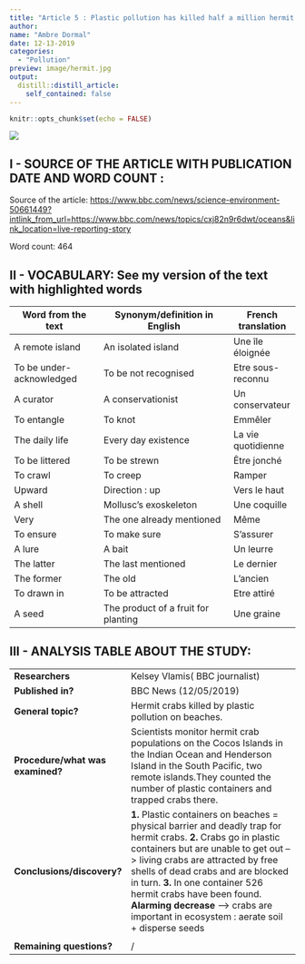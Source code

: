 ```yaml
---
title: "Article 5 : Plastic pollution has killed half a million hermit crabs, study says"
author:
name: "Ambre Dormal"
date: 12-13-2019
categories:
  - "Pollution"
preview: image/hermit.jpg
output:
  distill::distill_article:
    self_contained: false
---
```


```r
knitr::opts_chunk$set(echo = FALSE)
```

![](image/bucket.jpg)

## I - SOURCE OF THE ARTICLE WITH PUBLICATION DATE AND WORD COUNT : 



Source of the article: <https://www.bbc.com/news/science-environment-50661449?intlink_from_url=https://www.bbc.com/news/topics/cxj82n9r6dwt/oceans&link_location=live-reporting-story>



Word count: 464



## II - VOCABULARY: See my version of the text with highlighted words 

| Word from the text       | Synonym/definition in English       | French translation |
| ------------------------ | ----------------------------------- | ------------------ |
| A remote island          | An isolated island                  | Une île éloignée   |
| To be under-acknowledged | To be not recognised                | Etre sous-reconnu  |
| A curator                | A conservationist                   | Un conservateur    |
| To entangle              | To knot                             | Emmêler            |
| The daily life           | Every day existence                 | La vie quotidienne |
| To be littered           | To be strewn                        | Être jonché        |
| To crawl                 | To creep                            | Ramper             |
| Upward                   | Direction : up                      | Vers le haut       |
| A shell                  | Mollusc’s exoskeleton               | Une coquille       |
| Very                     | The one already mentioned           | Même               |
| To ensure                | To make sure                        | S'assurer          |
| A lure                   | A bait                              | Un leurre          |
| The latter               | The last mentioned                  | Le dernier         |
| The former               | The old                             | L’ancien           |
| To drawn in              | To be attracted                     | Etre attiré        |
| A seed                   | The product of a fruit for planting | Une graine         |

## III - ANALYSIS TABLE ABOUT THE STUDY:

|                              |                                                                     |
| ---------------------------- | ------------------------------------------------------------------- |
| __Researchers__                  |   Kelsey Vlamis( BBC journalist)  |
| __Published in?__                |  BBC News (12/05/2019)       |
| __General topic?__               |  Hermit crabs killed by plastic pollution on beaches.                        |
| __Procedure/what was examined?__ |Scientists monitor hermit crab populations on the Cocos Islands in the Indian Ocean and Henderson Island in the South Pacific, two remote islands.They counted the number of plastic containers and trapped crabs there. 
| __Conclusions/discovery?__       |  __1.__ Plastic containers on beaches = physical barrier and deadly trap for hermit crabs. __2.__ Crabs go in plastic containers but are unable to get out --> living crabs are attracted by free shells of dead crabs and are blocked in turn. __3.__ In one container 526 hermit crabs have been found. __Alarming decrease__ --> crabs are important in ecosystem : aerate soil + disperse seeds
|
| __Remaining questions?__         |/|
